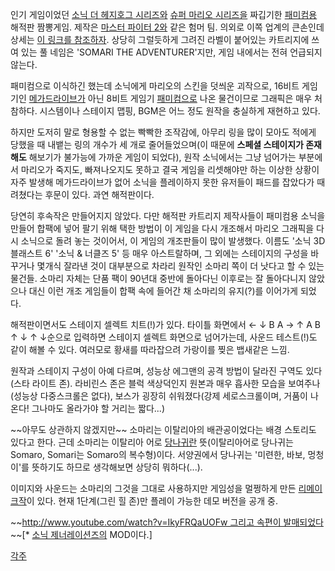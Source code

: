 {{{#!html
<object width="425" height="349"><param name="movie" value="http://www.youtube.com/v/bq_SmnSykK8?fs=1&amp;hl=ko_KR"></param><param name="allowFullScreen" value="true"></param><param name="allowscriptaccess" value="always"></param><embed src="http://www.youtube.com/v/bq_SmnSykK8?fs=1&amp;hl=ko_KR" type="application/x-shockwave-flash" allowscriptaccess="always" allowfullscreen="true" width="425" height="349"></embed></object>}}}


인기 게임이었던 [[소닉 더 헤지호그 시리즈]]와 [[슈퍼 마리오 시리즈]]을 짜깁기한 [[패미컴]]용 해적판 짬뽕게임. 제작은 [[마스터 파이터 2]]와 같은 험머 팀. 의외로 이쪽 업계의 큰손인데 상세는 [http://bootleggames.wikia.com/wiki/Hummer_Team 이 링크를 참조하자]. 상당히 그럴듯하게 그려진 라벨이 붙어있는 카트리지에 쓰여 있는 풀 네임은 'SOMARI THE ADVENTURER'지만, 게임 내에서는 전혀 언급되지 않는다.

패미컴으로 이식하긴 했는데 소닉에게 마리오의 스킨을 덧씌운 괴작으로, 16비트 게임기인 [[메가드라이브]]가 아닌 8비트 게임기 [[패미컴]]으로 나온 물건이므로 그래픽은 매우 처참하다. 시스템이나 스테이지 맵핑, BGM은 어느 정도 원작을 충실하게 재현하고 있다.

하지만 도저히 말로 형용할 수 없는 빡빡한 조작감에, 아무리 링을 많이 모아도 적에게 당했을 때 내뱉는 링의 개수가 세 개로 줄어들었으며(이 때문에 '''스페셜 스테이지가 존재해도''' 해보기가 불가능에 가까운 게임이 되었다), 원작 소닉에서는 그냥 넘어가는 부분에서 마리오가 죽지도, 빠져나오지도 못하고 결국 게임을 리셋해야만 하는 이상한 상황이 자주 발생해 메가드라이브가 없어 소닉을 플레이하지 못한 유저들이 패드를 잡았다가 때려쳤다는 후문이 있다. 과연 해적판이다.

당연히 후속작은 만들어지지 않았다. 다만 해적판 카트리지 제작사들이 패미컴용 소닉을 만들어 합팩에 넣어 팔기 위해 택한 방법이 이 게임을 다시 개조해서 마리오 그래픽을 다시 소닉으로 돌려 놓는 것이어서, 이 게임의 개조판들이 많이 발생했다. 이름도 '소닉 3D 블래스트 6' '소닉 & 너클즈 5' 등 매우 아스트랄하며, 그 외에는 스테이지의 구성을 바꾸거나 몇개식 잘라낸 것이 대부분으로 차라리 원작인 소마리 쪽이 더 낫다고 할 수 있는 물건들. 소마리 자체는 단품 팩이 90년대 중반에 돌아다닌 이후로는 잘 돌아다니지 않았으나 대신 이런 개조 게임들이 합팩 속에 들어간 채 소마리의 유지(?)를 이어가게 되었다.

해적판이면서도 스테이지 셀렉트 치트(!)가 있다. 타이틀 화면에서 ← ↓ B A → ↑ A B ↑ ↓ ↑ ↓순으로 입력하면 스테이지 셀렉트 화면으로 넘어가는데, 사운드 테스트(!)도 같이 해볼 수 있다. 여러모로 황새를 따라잡으려 가랑이를 찢은 뱁새같은 느낌.

원작과 스테이지 구성이 아예 다르며, 성능상 에그맨의 공격 방법이 달라진 구역도 있다(스타 라이트 존). 라비린스 존은 블럭 색상덕인지 원본과 매우 흡사한 모습을 보여주나(성능상 다중스크롤은 없다), 보스가 굉장히 쉬워졌다(강제 세로스크롤이며, 거품이 나온다! 그나마도 올라가야 할 거리는 짧다...)

~~아무도 상관하지 않겠지만~~ 소마리는 이탈리아의 배관공이었다는 배경 스토리도 있다고 한다. 근데 소마리는 이탈리아 어로 [[당나귀]]란 뜻(이탈리아어로 당나귀는 Somaro, Somari는 Somaro의 복수형)이다. 서양권에서 당나귀는 '미련한, 바보, 멍청이'를 뜻하기도 하므로 생각해보면 상당히 뭐하다(...).

이미지와 사운드는 소마리의 그것을 그대로 사용하지만 게임성을 멀쩡하게 만든 [https://www.youtube.com/watch?v=ZboBhTqs_b0 리메이크작]이 있다. 현재 1단계(그린 힐 존)만 플레이 가능한 데모 버전을 공개 중.

~~[[http://www.youtube.com/watch?v=IkyFRQaUOFw 그리고 속편이 발매되었다]]~~[* [[소닉 제너레이션즈]]의 MOD이다.]

[[각주]]
